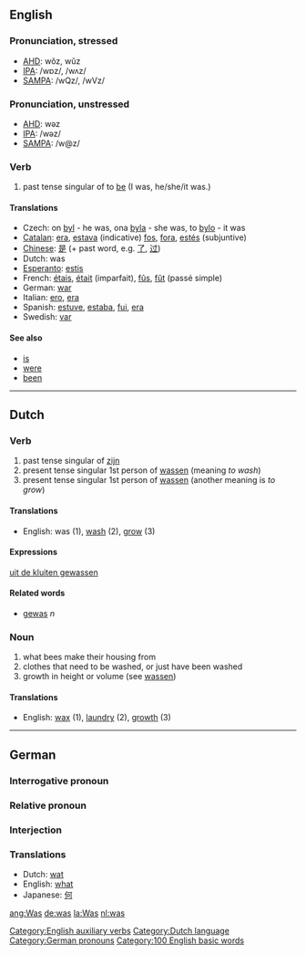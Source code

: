 {{wikipedia}}
==English==
===Pronunciation, stressed===
*[[w:AHD|AHD]]: wŏz, wŭz 
*[[w:IPA|IPA]]: /wɒz/, /wʌz/
*[[w:SAMPA|SAMPA]]: /wQz/, /wVz/
===Pronunciation, unstressed===
*[[w:AHD|AHD]]: wəz 
*[[w:IPA|IPA]]: /wəz/
*[[w:SAMPA|SAMPA]]: /w@z/

===Verb===

# past tense singular of to [[be]] (I was, he/she/it was.)

====Translations====
*Czech: on [[byl]] - he was, ona [[byla]] - she was, to [[bylo]] - it was
*[[Catalan]]: [[era]], [[estava]] (indicative) [[fos]], [[fora]], [[estés]] (subjuntive)
*[[Chinese]]: [[是]] (+ past word, e.g. [[了]], [[过]])
*Dutch: was
*[[Esperanto]]: [[estis]]
*French: [[étais]], [[était]] (imparfait), [[fûs]], [[fût]] (passé simple)
*German: [[war]]
*Italian: [[ero]], [[era#Italian|era]]
*Spanish: [[estuve]], [[estaba]], [[fui]], [[era]]
*Swedish: [[var]]

====See also====
*[[is]]
*[[were]]
*[[been]]

[[Category:English auxiliary verbs]]

----

==Dutch==
===Verb===

# past tense singular of [[zijn]]
# present tense singular 1st person of [[wassen]] (meaning ''to wash'')
# present tense singular 1st person of [[wassen]] (another meaning is ''to grow'')

====Translations====
*English: was (1), [[wash]] (2), [[grow]] (3)

====Expressions====
[[uit de kluiten gewassen]]

====Related words====
*[[gewas]] ''n''

===Noun===
# what bees make their housing from
# clothes that need to be washed, or just have been washed
# growth in height or volume (see [[wassen]])

====Translations====
*English: [[wax]] (1), [[laundry]] (2), [[growth]] (3)

[[Category:Dutch language]]

----

==German==
===Interrogative pronoun===

===Relative pronoun===

===Interjection===

===Translations===

*Dutch: [[wat]]
*English: [[what]]
*Japanese: [[何]]

[[Category:German pronouns]]

[[Category:100 English basic words]]

[[ang:Was]]
[[de:was]]
[[la:Was]]
[[nl:was]]